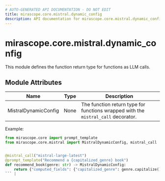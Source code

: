 ```yaml
---
# AUTO-GENERATED API DOCUMENTATION - DO NOT EDIT
title: mirascope.core.mistral.dynamic_config
description: API documentation for mirascope.core.mistral.dynamic_config
---
```


# mirascope.core.mistral.dynamic_config

<ApiType type="Module" />

This module defines the function return type for functions as LLM calls.

## Module Attributes

| Name | Type | Description |
| ---- | ---- | ----------- |
| MistralDynamicConfig | None | The function return type for functions wrapped with the `mistral_call` decorator.

Example:

```python
from mirascope.core import prompt_template
from mirascope.core.mistral import MistralDynamicConfig, mistral_call


@mistral_call("mistral-large-latest")
@prompt_template("Recommend a {capitalized_genre} book")
def recommend_book(genre: str) -> MistralDynamicConfig:
    return {"computed_fields": {"capitalized_genre": genre.capitalize()}}
``` |


